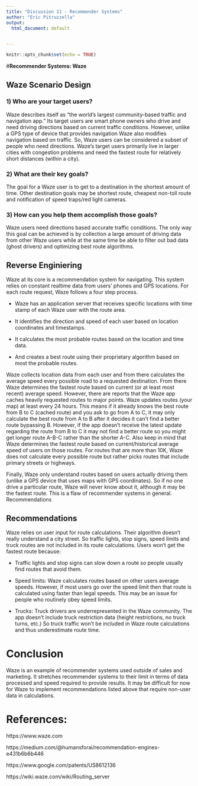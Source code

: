 ---
title: "Discussion 11 - Recommender Systems"
author: "Eric Pitruzzella"
output:
  html_document: default


---

```{r setup, include=FALSE}
knitr::opts_chunk$set(echo = TRUE)
```

#**Recommender Systems: Waze**



## Waze Scenario Design


### 1) Who are your target users?

Waze describes itself as "the world's largest community-based traffic and navigation app."  Its target users are smart phone owners who drive and need driving directions based on current traffic conditions. However, unlike a GPS type of device that provides navigation Waze also modifies navigation based on traffic. So, Waze users can be considered a subset of people who need directions. Waze's target users primarily live in larger cities with congestion problems and need the fastest route for relatively short distances (within a city).

### 2) What are their key goals?

The goal for a Waze user is to get to a destination in the shortest amount of time. Other destination goals may be shortest route, cheapest non-toll route and notification of speed traps/red light cameras. 

### 3) How can you help them accomplish those goals?

Waze users need directions based accurate traffic conditions. The only way this goal can be achieved is by collection a large amount of driving data from other Waze users while at the same time be able to filter out bad data (ghost drivers) and optimizing best route algorithms. 


## Reverse Enginiering

Waze at its core is a recommendation system for navigating. This system relies on constant realtime data from users' phones and GPS locations. For each route request, Waze follows a four step process. 

- 	Waze has an application server that receives specific locations with time stamp of each Waze user with the route area. 

- It identifies the direction and speed of each user based on location coordinates and timestamps. 

- It calculates the most probable routes based on the location and time data.

- And creates a best route using their proprietary algorithm based on most the probable routes.

Waze collects location data from each user and from there calculates the average speed every possible road to a requested destination. From there Waze determines the fastest route based on current (or at least most recent) average speed. However, there are reports that the Waze app caches heavily requested routes to major points. Waze updates routes (your map) at least every 24 hours.  This means if it already knows the best route from B to C (cached route) and you ask to go from A to C, it may only calculate the best route from A to B after it decides it can't find a better route bypassing B. However, if the app doesn't receive the latest update regarding the route from B to C it may not find a better route so you might get longer route A-B-C rather than the shorter A-C. Also keep in mind that Waze determines the fastest route based on current/historical average speed of users on those routes. 
For routes that are more than 10K, Waze does not calculate every possible route but rather picks routes that include primary streets or highways. 

Finally, Waze only understand routes based on users actually driving them (unlike a GPS device that uses maps with GPS coordinates). So if no one drive a particular route, Waze will never know about it, although it may be the fastest route. This is a flaw of recommender systems in general. 
Recommendations




## Recommendations


Waze relies on user input for route calculations. Their algorithm doesn't really understand a city street. So traffic lights, stop signs, speed limits and truck routes are not included in its route calculations. Users won't get the fastest route because: 

- Traffic lights and stop signs can slow down a route so people usually find routes that avoid them. 

- Speed limits: Waze calculates routes based on other users average speeds. However, if most users go over the speed limit then that route is calculated using faster than legal speeds. This may be an issue for people who routinely obey speed limits. 

- Trucks: Truck drivers are underrepresented in the Waze community. The app doesn't include truck restriction data (height restrictions, no truck turns, etc.) So truck traffic won't be included in Waze route calculations and thus underestimate route time. 


# Conclusion

Waze is an example of recommender systems used outside of sales and marketing. It stretches recommender systems to their limit in terms of data processed and speed required to provide results. It may be difficult for now for Waze to implement recommendations listed above that require non-user data in calculations. 


# References:

https://www.waze.com

https://medium.com/@humansforai/recommendation-engines-e431b6b6b446

https://www.google.com/patents/US8612136

https://wiki.waze.com/wiki/Routing_server


